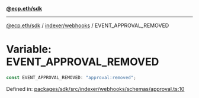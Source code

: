 [**@ecp.eth/sdk**](../../../index.mdx)

***

[@ecp.eth/sdk](/sdk-reference/index.mdx) / [indexer/webhooks](/sdk-reference/indexer/webhooks/index.mdx) / EVENT\_APPROVAL\_REMOVED

# Variable: EVENT\_APPROVAL\_REMOVED

```ts
const EVENT_APPROVAL_REMOVED: "approval:removed";
```

Defined in: [packages/sdk/src/indexer/webhooks/schemas/approval.ts:10](https://github.com/ecp-eth/comments-monorepo/blob/main/packages/sdk/src/indexer/webhooks/schemas/approval.ts#L10)
